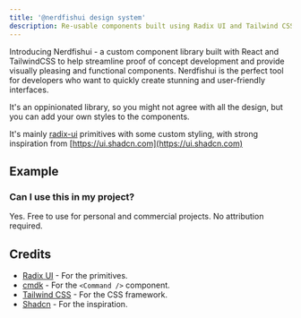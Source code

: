 ```yaml
---
title: '@nerdfishui design system'
description: Re-usable components built using Radix UI and Tailwind CSS.
---
```


Introducing Nerdfishui - a custom component library built with React and
TailwindCSS to help streamline proof of concept development and provide visually
pleasing and functional components. Nerdfishui is the perfect tool for
developers who want to quickly create stunning and user-friendly interfaces.

It's an oppinionated library, so you might not agree with all the design, but
you can add your own styles to the components.

It's mainly [radix-ui](https://www.radix-ui.com) primitives with some custom
styling, with strong inspiration from
[https://ui.shadcn.com](https://ui.shadcn.com)

## Example

<AppDemo />

### Can I use this in my project?

Yes. Free to use for personal and commercial projects. No attribution required.

## Credits

- [Radix UI](https://radix-ui.com) - For the primitives.
- [cmdk](https://cmdk.paco.me) - For the `<Command />` component.
- [Tailwind CSS](https://tailwindcss.com) - For the CSS framework.
- [Shadcn](https://ui.shadcn.com) - For the inspiration.
